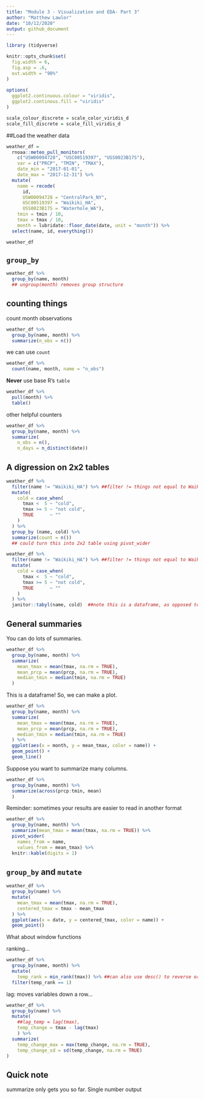 ```yaml
---
title: "Module 3 - Visualization and EDA- Part 3"
author: "Matthew Lawlor"
date: "10/12/2020"
output: github_document
---
```


```r
library (tidyverse)

knitr::opts_chunk$set(
  fig.width = 6,
  fig.asp = .6,
  out.width = "90%"
)
  
options(
  ggplot2.continuous.colour = "viridis",
  ggplot2.continous.fill = "viridis"
)

scale_colour_discrete = scale_color_viridis_d
scale_fill_discrete = scale_fill_viridis_d
```

##Load the weather data

```r
weather_df = 
  rnoaa::meteo_pull_monitors(
    c("USW00094728", "USC00519397", "USS0023B17S"),
    var = c("PRCP", "TMIN", "TMAX"), 
    date_min = "2017-01-01",
    date_max = "2017-12-31") %>%
  mutate(
    name = recode(
      id, 
      USW00094728 = "CentralPark_NY", 
      USC00519397 = "Waikiki_HA",
      USS0023B17S = "Waterhole_WA"),
    tmin = tmin / 10,
    tmax = tmax / 10,
    month = lubridate::floor_date(date, unit = "month")) %>%
  select(name, id, everything())

weather_df
```

## `group_by`

```r
weather_df %>% 
  group_by(name, month)
  ## ungroup(month) removes group structure
```

## counting things

count month observations

```r
weather_df %>%
  group_by(name, month) %>% 
  summarize(n_obs = n())
```

we can use `count`

```r
weather_df %>% 
  count(name, month, name = "n_obs")
```

**Never** use base R's `table`

```r
weather_df %>% 
  pull(month) %>% 
  table()
```

other helpful counters

```r
weather_df %>%
  group_by(name, month) %>% 
  summarize(
    n_obs = n(),
    n_days = n_distinct(date))
```

## A digression on 2x2 tables

```r
weather_df %>% 
  filter(name != "Waikiki_HA") %>% ##filter != things not equal to Waikiki
  mutate(
    cold = case_when(
      tmax <  5 ~ "cold",
      tmax >= 5 ~ "not cold",
      TRUE      ~ ""
    )
  ) %>% 
  group_by (name, cold) %>% 
  summarize(count = n())
  ## could turn this into 2x2 table using pivot_wider
```

```r
weather_df %>% 
  filter(name != "Waikiki_HA") %>% ##filter != things not equal to Waikiki
  mutate(
    cold = case_when(
      tmax <  5 ~ "cold",
      tmax >= 5 ~ "not cold",
      TRUE      ~ ""
    )
  ) %>% 
  janitor::tabyl(name, cold)  ##note this is a dataframe, as opposed to base R "table" function
```

## General summaries

You can do lots of summaries.

```r
weather_df %>% 
  group_by(name, month) %>% 
  summarize(
    mean_tmax = mean(tmax, na.rm = TRUE),
    mean_prcp = mean(prcp, na.rm = TRUE),
    median_tmin = median(tmin, na.rm = TRUE)
  )
```

This is a dataframe! So, we can make a plot.

```r
weather_df %>% 
  group_by(name, month) %>% 
  summarize(
    mean_tmax = mean(tmax, na.rm = TRUE),
    mean_prcp = mean(prcp, na.rm = TRUE),
    median_tmin = median(tmin, na.rm = TRUE)
  ) %>%
  ggplot(aes(x = month, y = mean_tmax, color = name)) +
  geom_point() +
  geom_line()

```

Suppose you want to summarize many columns.

```r
weather_df %>% 
  group_by(name, month) %>% 
  summarize(across(prcp:tmin, mean)
  )
```

Reminder: sometimes your results are easier to read in another format

```r
weather_df %>% 
  group_by(name, month) %>% 
  summarize(mean_tmax = mean(tmax, na.rm = TRUE)) %>% 
  pivot_wider(
    names_from = name,
    values_from = mean_tmax) %>% 
  knitr::kable(digits = 1)
```

## `group_by` and `mutate`

```r
weather_df %>% 
  group_by(name) %>% 
  mutate(
    mean_tmax = mean(tmax, na.rm = TRUE),
    centered_tmax = tmax - mean_tmax
  ) %>% 
  ggplot(aes(x = date, y = centered_tmax, color = name)) +
  geom_point()
```

What about window functions

ranking...
```r
weather_df %>% 
  group_by(name, month) %>% 
  mutate(
    temp_rank = min_rank(tmax)) %>% ##can also use desc() to reverse order of min_rank
  filter(temp_rank == 1)
```

lag: moves variables down a row...

```r
weather_df %>% 
  group_by(name) %>%
  mutate(
    ##lag_temp = lag(tmax),
    temp_change = tmax - lag(tmax)
    ) %>% 
  summarize(
    temp_change_max = max(temp_change, na.rm = TRUE),
    temp_change_sd = sd(temp_change, na.rm = TRUE)
)
```


## Quick note

summarize only gets you so far. Single number output

